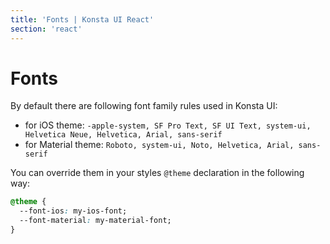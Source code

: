 ```yaml
---
title: 'Fonts | Konsta UI React'
section: 'react'
---
```


# Fonts

By default there are following font family rules used in Konsta UI:

- for iOS theme: `-apple-system, SF Pro Text, SF UI Text, system-ui, Helvetica Neue, Helvetica, Arial, sans-serif`
- for Material theme: `Roboto, system-ui, Noto, Helvetica, Arial, sans-serif`

You can override them in your styles `@theme` declaration in the following way:

```css
@theme {
  --font-ios: my-ios-font;
  --font-material: my-material-font;
}
```
